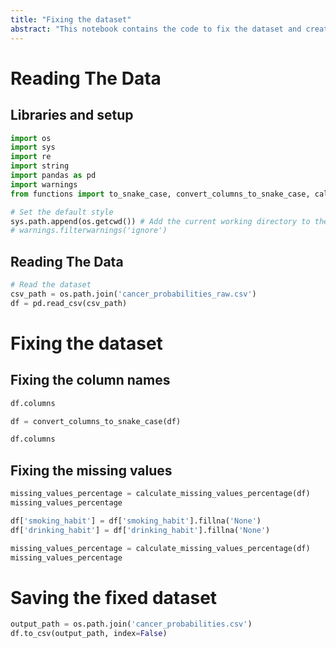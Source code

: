 ```yaml
---
title: "Fixing the dataset"
abstract: "This notebook contains the code to fix the dataset and create the data set to work with."
---
```


# Reading The Data

## Libraries and setup
```python
import os
import sys
import re
import string
import pandas as pd
import warnings
from functions import to_snake_case, convert_columns_to_snake_case, calculate_missing_values_percentage

# Set the default style
sys.path.append(os.getcwd()) # Add the current working directory to the path
# warnings.filterwarnings('ignore')
```

## Reading The Data
```python
# Read the dataset
csv_path = os.path.join('cancer_probabilities_raw.csv')
df = pd.read_csv(csv_path)
```

# Fixing the dataset

## Fixing the column names

```python
df.columns
```
```python
df = convert_columns_to_snake_case(df)
```

```python
df.columns
```

## Fixing the missing values
```python
missing_values_percentage = calculate_missing_values_percentage(df)
missing_values_percentage
```

```python
df['smoking_habit'] = df['smoking_habit'].fillna('None')
df['drinking_habit'] = df['drinking_habit'].fillna('None')
```

```python
missing_values_percentage = calculate_missing_values_percentage(df)
missing_values_percentage
```

# Saving the fixed dataset
```python
output_path = os.path.join('cancer_probabilities.csv')
df.to_csv(output_path, index=False)
```